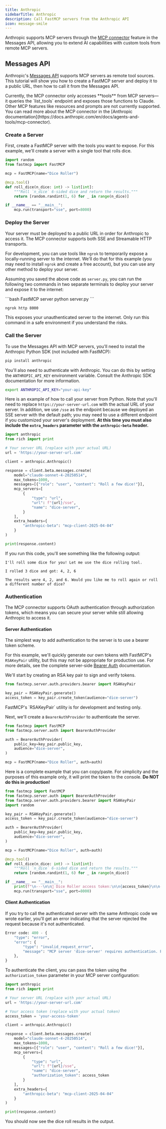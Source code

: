 ```yaml
---
title: Anthropic
sidebarTitle: Anthropic
description: Call FastMCP servers from the Anthropic API
icon: message-smile
---
```



Anthropic supports MCP servers through the [MCP connector](https://docs.anthropic.com/en/docs/agents-and-tools/mcp-connector) feature in the Messages API, allowing you to extend AI capabilities with custom tools from remote MCP servers.

## Messages API

Anthropic's [Messages API](https://docs.anthropic.com/en/api/messages) supports MCP servers as remote tool sources. This tutorial will show you how to create a FastMCP server and deploy it to a public URL, then how to call it from the Messages API.

<Tip>
Currently, the MCP connector only accesses **tools** from MCP servers—it queries the `list_tools` endpoint and exposes those functions to Claude. Other MCP features like resources and prompts are not currently supported. You can read more about the MCP connector in the [Anthropic documentation](https://docs.anthropic.com/en/docs/agents-and-tools/mcp-connector).
</Tip>

### Create a Server

First, create a FastMCP server with the tools you want to expose. For this example, we'll create a server with a single tool that rolls dice.

```python server.py
import random
from fastmcp import FastMCP

mcp = FastMCP(name="Dice Roller")

@mcp.tool()
def roll_dice(n_dice: int) -> list[int]:
    """Roll `n_dice` 6-sided dice and return the results."""
    return [random.randint(1, 6) for _ in range(n_dice)]

if __name__ == "__main__":
    mcp.run(transport="sse", port=8000)
```

### Deploy the Server

Your server must be deployed to a public URL in order for Anthropic to access it. The MCP connector supports both SSE and Streamable HTTP transports.

For development, you can use tools like `ngrok` to temporarily expose a locally-running server to the internet. We'll do that for this example (you may need to install `ngrok` and create a free account), but you can use any other method to deploy your server.

Assuming you saved the above code as `server.py`, you can run the following two commands in two separate terminals to deploy your server and expose it to the internet:

<CodeGroup>
```bash FastMCP server
python server.py
```

```bash ngrok
ngrok http 8000
```
</CodeGroup>

<Warning>
This exposes your unauthenticated server to the internet. Only run this command in a safe environment if you understand the risks.
</Warning>

### Call the Server

To use the Messages API with MCP servers, you'll need to install the Anthropic Python SDK (not included with FastMCP):

```bash
pip install anthropic
```

You'll also need to authenticate with Anthropic. You can do this by setting the `ANTHROPIC_API_KEY` environment variable. Consult the Anthropic SDK documentation for more information.

```bash
export ANTHROPIC_API_KEY="your-api-key"
```

Here is an example of how to call your server from Python. Note that you'll need to replace `https://your-server-url.com` with the actual URL of your server. In addition, we use `/sse` as the endpoint because we deployed an SSE server with the default path; you may need to use a different endpoint if you customized your server's deployment. **At this time you must also include the `extra_headers` parameter with the `anthropic-beta` header.**

```python {5, 13-22}
import anthropic
from rich import print

# Your server URL (replace with your actual URL)
url = 'https://your-server-url.com'

client = anthropic.Anthropic()

response = client.beta.messages.create(
    model="claude-sonnet-4-20250514",
    max_tokens=1000,
    messages=[{"role": "user", "content": "Roll a few dice!"}],
    mcp_servers=[
        {
            "type": "url",
            "url": f"{url}/sse",
            "name": "dice-server",
        }
    ],
    extra_headers={
        "anthropic-beta": "mcp-client-2025-04-04"
    }
)

print(response.content)
```

If you run this code, you'll see something like the following output:

```text
I'll roll some dice for you! Let me use the dice rolling tool.

I rolled 3 dice and got: 4, 2, 6

The results were 4, 2, and 6. Would you like me to roll again or roll a different number of dice?
```


### Authentication

<VersionBadge version="2.6.0" />

The MCP connector supports OAuth authentication through authorization tokens, which means you can secure your server while still allowing Anthropic to access it.

#### Server Authentication

The simplest way to add authentication to the server is to use a bearer token scheme. 

For this example, we'll quickly generate our own tokens with FastMCP's `RSAKeyPair` utility, but this may not be appropriate for production use. For more details, see the complete server-side [Bearer Auth](/servers/auth/bearer) documentation. 

We'll start by creating an RSA key pair to sign and verify tokens.

```python
from fastmcp.server.auth.providers.bearer import RSAKeyPair

key_pair = RSAKeyPair.generate()
access_token = key_pair.create_token(audience="dice-server")
```

<Warning>
FastMCP's `RSAKeyPair` utility is for development and testing only.
</Warning> 

Next, we'll create a `BearerAuthProvider` to authenticate the server. 

```python
from fastmcp import FastMCP
from fastmcp.server.auth import BearerAuthProvider

auth = BearerAuthProvider(
    public_key=key_pair.public_key,
    audience="dice-server",
)

mcp = FastMCP(name="Dice Roller", auth=auth)
```

Here is a complete example that you can copy/paste. For simplicity and the purposes of this example only, it will print the token to the console. **Do NOT do this in production!**

```python server.py [expandable]
from fastmcp import FastMCP
from fastmcp.server.auth import BearerAuthProvider
from fastmcp.server.auth.providers.bearer import RSAKeyPair
import random

key_pair = RSAKeyPair.generate()
access_token = key_pair.create_token(audience="dice-server")

auth = BearerAuthProvider(
    public_key=key_pair.public_key,
    audience="dice-server",
)

mcp = FastMCP(name="Dice Roller", auth=auth)

@mcp.tool()
def roll_dice(n_dice: int) -> list[int]:
    """Roll `n_dice` 6-sided dice and return the results."""
    return [random.randint(1, 6) for _ in range(n_dice)]

if __name__ == "__main__":
    print(f"\n---\n\n🔑 Dice Roller access token:\n\n{access_token}\n\n---\n")
    mcp.run(transport="sse", port=8000)
```

#### Client Authentication

If you try to call the authenticated server with the same Anthropic code we wrote earlier, you'll get an error indicating that the server rejected the request because it's not authenticated.

```python
Error code: 400 - {
    "type": "error", 
    "error": {
        "type": "invalid_request_error", 
        "message": "MCP server 'dice-server' requires authentication. Please provide an authorization_token.",
    },
}
```

To authenticate the client, you can pass the token using the `authorization_token` parameter in your MCP server configuration:

```python {8, 21}
import anthropic
from rich import print

# Your server URL (replace with your actual URL)
url = 'https://your-server-url.com'

# Your access token (replace with your actual token)
access_token = 'your-access-token'

client = anthropic.Anthropic()

response = client.beta.messages.create(
    model="claude-sonnet-4-20250514",
    max_tokens=1000,
    messages=[{"role": "user", "content": "Roll a few dice!"}],
    mcp_servers=[
        {
            "type": "url",
            "url": f"{url}/sse",
            "name": "dice-server",
            "authorization_token": access_token
        }
    ],
    extra_headers={
        "anthropic-beta": "mcp-client-2025-04-04"
    }
)

print(response.content)
```

You should now see the dice roll results in the output.

